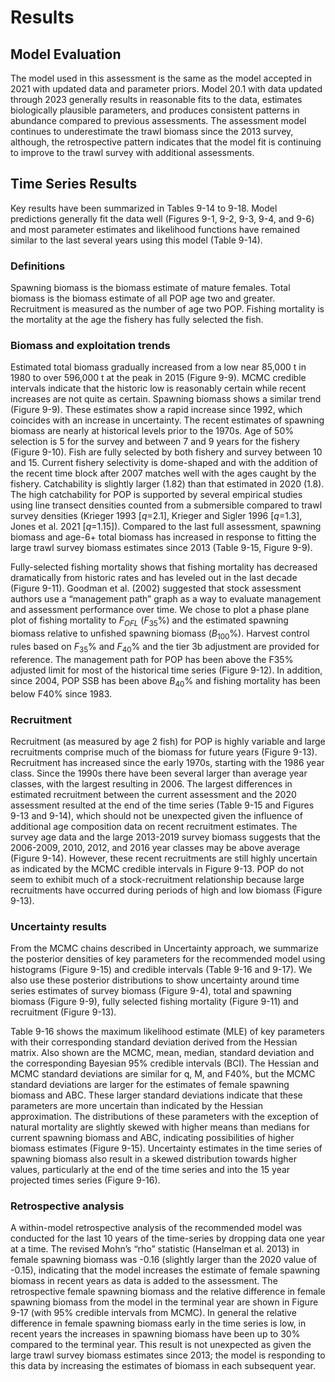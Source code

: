 # Results

## Model Evaluation
The model used in this assessment is the same as the model accepted in 2021 with updated data and parameter priors. Model 20.1 with data updated through 2023 generally results in reasonable fits to the data, estimates biologically plausible parameters, and produces consistent patterns in abundance compared to previous assessments. The assessment model continues to underestimate the trawl biomass since the 2013 survey, although, the retrospective pattern indicates that the model fit is continuing to improve to the trawl survey with additional assessments. 


## Time Series Results

Key results have been summarized in Tables 9-14 to 9-18. Model predictions generally fit the data well (Figures 9-1, 9-2, 9-3, 9-4, and 9-6) and most parameter estimates and likelihood functions have remained similar to the last several years using this model (Table 9-14).

### Definitions

Spawning biomass is the biomass estimate of mature females. Total biomass is the biomass estimate of all POP age two and greater. Recruitment is measured as the number of age two POP. Fishing mortality is the mortality at the age the fishery has fully selected the fish. 

### Biomass and exploitation trends

Estimated total biomass gradually increased from a low near 85,000 t in 1980 to over 596,000 t at the peak in 2015 (Figure 9-9). MCMC credible intervals indicate that the historic low is reasonably certain while recent increases are not quite as certain. Spawning biomass shows a similar trend (Figure 9-9). These estimates show a rapid increase since 1992, which coincides with an increase in uncertainty. The recent estimates of spawning biomass are nearly at historical levels prior to the 1970s. Age of 50% selection is 5 for the survey and between 7 and 9 years for the fishery (Figure 9-10). Fish are fully selected by both fishery and survey between 10 and 15. Current fishery selectivity is dome-shaped and with the addition of the recent time block after 2007 matches well with the ages caught by the fishery. Catchability is slightly larger (1.82) than that estimated in 2020 (1.8). The high catchability for POP is supported by several empirical studies using line transect densities counted from a submersible compared to trawl survey densities (Krieger 1993 [$q$=2.1], Krieger and Sigler 1996 [$q$=1.3], Jones et al. 2021 [$q$=1.15]). Compared to the last full assessment, spawning biomass and age-6+ total biomass has increased in response to fitting the large trawl survey biomass estimates since 2013 (Table 9-15, Figure 9-9).

Fully-selected fishing mortality shows that fishing mortality has decreased dramatically from historic rates and has leveled out in the last decade (Figure 9-11). Goodman et al. (2002) suggested that stock assessment authors use a “management path” graph as a way to evaluate management and assessment performance over time. We chose to plot a phase plane plot of fishing mortality to $F_{OFL}$ ($F_{35}$%) and the estimated spawning biomass relative to unfished spawning biomass ($B_{100}$%). Harvest control rules based on $F_{35}$% and $F_{40}$% and the tier 3b adjustment are provided for reference. The management path for POP has been above the F35% adjusted limit for most of the historical time series (Figure 9-12). In addition, since 2004, POP SSB has been above $B_{40}$% and fishing mortality has been below F40% since 1983. 

### Recruitment

Recruitment (as measured by age 2 fish) for POP is highly variable and large recruitments comprise much of the biomass for future years (Figure 9-13). Recruitment has increased since the early 1970s, starting with the 1986 year class. Since the 1990s there have been several larger than average year classes, with the largest resulting in 2006. The largest differences in estimated recruitment between the current assessment and the 2020 assessment resulted at the end of the time series (Table 9-15 and Figures 9-13 and 9-14), which should not be unexpected given the influence of additional age composition data on recent recruitment estimates. The survey age data and the large 2013-2019 survey biomass suggests that the 2006-2009, 2010, 2012, and 2016 year classes may be above average (Figure 9-14). However, these recent recruitments are still highly uncertain as indicated by the MCMC credible intervals in Figure 9-13. POP do not seem to exhibit much of a stock-recruitment relationship because large recruitments have occurred during periods of high and low biomass (Figure 9-13).

### Uncertainty results

From the MCMC chains described in Uncertainty approach, we summarize the posterior densities of key parameters for the recommended model using histograms (Figure 9-15) and credible intervals (Table 9-16 and 9-17). We also use these posterior distributions to show uncertainty around time series estimates of survey biomass (Figure 9-4), total and spawning biomass (Figure 9-9), fully selected fishing mortality (Figure 9-11) and recruitment (Figure 9-13).

Table 9-16 shows the maximum likelihood estimate (MLE) of key parameters with their corresponding standard deviation derived from the Hessian matrix. Also shown are the MCMC, mean, median, standard deviation and the corresponding Bayesian 95% credible intervals (BCI). The Hessian and MCMC standard deviations are similar for q, M, and F40%, but the MCMC standard deviations are larger for the estimates of female spawning biomass and ABC. These larger standard deviations indicate that these parameters are more uncertain than indicated by the Hessian approximation. The distributions of these parameters with the exception of natural mortality are slightly skewed with higher means than medians for current spawning biomass and ABC, indicating possibilities of higher biomass estimates (Figure 9-15). Uncertainty estimates in the time series of spawning biomass also result in a skewed distribution towards higher values, particularly at the end of the time series and into the 15 year projected times series (Figure 9-16).

### Retrospective analysis

A within-model retrospective analysis of the recommended model was conducted for the last 10 years of the time-series by dropping data one year at a time. The revised Mohn’s “rho” statistic (Hanselman et al. 2013) in female spawning biomass was -0.16 (slightly larger than the 2020 value of -0.15), indicating that the model increases the estimate of female spawning biomass in recent years as data is added to the assessment. The retrospective female spawning biomass and the relative difference in female spawning biomass from the model in the terminal year are shown in Figure 9-17 (with 95% credible intervals from MCMC). In general the relative difference in female spawning biomass early in the time series is low, in recent years the increases in spawning biomass have been up to 30% compared to the terminal year. This result is not unexpected as given the large trawl survey biomass estimates since 2013; the model is responding to this data by increasing the estimates of biomass in each subsequent year.
